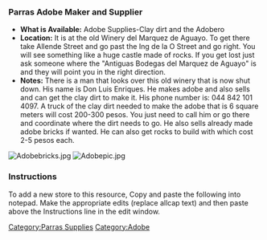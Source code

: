 ===Parras Adobe Maker and Supplier===
*'''What is Available:''' Adobe Supplies-Clay dirt and the Adobero
*'''Location:''' It is at the old Winery del Marquez de Aguayo.  To get there take Allende Street and go past the Ing de la O Street and go right.  You will see something like a huge castle made of rocks. If you get lost just ask someone where the "Antiguas Bodegas del Marquez de Aguayo" is and they will point you in the right direction.
*'''Notes:''' There is a man that looks over this old winery that is now shut down.  His name is Don Luis Enriques.  He makes adobe and also sells and can get the clay dirt to make it.  His phone number is: 044 842 101 4097.  A truck of the clay dirt needed to make the adobe that is 6 square meters will cost 200-300 pesos.  You just need to call him or go there and coordinate where the dirt needs to go.  He also sells already made adobe bricks if wanted. He can also get rocks to build with which cost 2-5 pesos each. 
[[Image:Adobebricks.jpg]]
[[Image:Adobepic.jpg]]

===Instructions===
To add a new store to this resource, Copy and paste the following into notepad.  Make the appropriate edits (replace allcap text) and then paste above the Instructions line in the edit window.
{{Template:Parras supplies}}

[[Category:Parras Supplies]]
[[Category:Adobe]]